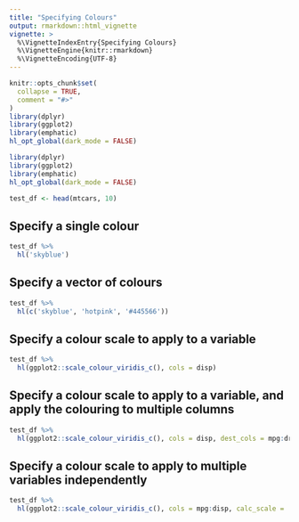 ```yaml
---
title: "Specifying Colours"
output: rmarkdown::html_vignette
vignette: >
  %\VignetteIndexEntry{Specifying Colours}
  %\VignetteEngine{knitr::rmarkdown}
  %\VignetteEncoding{UTF-8}
---
```


```r
knitr::opts_chunk$set(
  collapse = TRUE,
  comment = "#>"
)
library(dplyr)
library(ggplot2)
library(emphatic)
hl_opt_global(dark_mode = FALSE)
```

```r
library(dplyr)
library(ggplot2)
library(emphatic)
hl_opt_global(dark_mode = FALSE)
```

```r
test_df <- head(mtcars, 10)
```



Specify a single colour
------------------------------------------------------------------------------

```r
test_df %>%
  hl('skyblue')
```

Specify a vector of colours
------------------------------------------------------------------------------

```r
test_df %>%
  hl(c('skyblue', 'hotpink', '#445566'))
```

Specify a colour scale to apply to a variable
------------------------------------------------------------------------------

```r
test_df %>%
  hl(ggplot2::scale_colour_viridis_c(), cols = disp)
```


Specify a colour scale to apply to a variable, and apply the colouring to multiple columns
------------------------------------------------------------------------------

```r
test_df %>%
  hl(ggplot2::scale_colour_viridis_c(), cols = disp, dest_cols = mpg:drat)
```


Specify a colour scale to apply to multiple variables independently
------------------------------------------------------------------------------

```r
test_df %>%
  hl(ggplot2::scale_colour_viridis_c(), cols = mpg:disp, calc_scale = 'each')
```




















